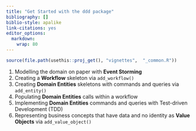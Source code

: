 ---
title: "Get Started with the ddd package"
bibliography: []
biblio-style: apalike
link-citations: yes
editor_options: 
  markdown: 
    wrap: 80
---

```{r, include = FALSE}
source(file.path(usethis::proj_get(), "vignettes",  "_common.R"))
```

<!-- dependent origination -->

1.  Modelling the domain on paper with **Event Storming**
2.  Creating a **Workflow** skeleton via `add_workflow()`
3.  Creating **Domain Entities** skeletons with commands and queries via
    `add_entity()`
4.  Populating **Domain Entities** calls within a workflow
5.  Implementing **Domain Entities** commands and queries with Test-driven
    Development (TDD)
6.  Representing business concepts that have data and no identity as **Value
    Objects** via `add_value_object()`
